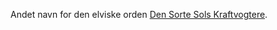 {{title:Ordenen af den Sorte Sol}}
{{author:Laura Holmegaard}}
{{timestamp:2009-09-18T15:01:16Z}}
{{copyright:Ordenen af den Sorte Sol}}
Andet navn for den elviske orden [[Den Sorte Sols Kraftvogtere]].